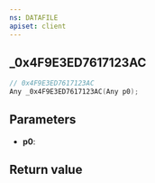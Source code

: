 ```yaml
---
ns: DATAFILE
apiset: client
---
```

## _0x4F9E3ED7617123AC

```c
// 0x4F9E3ED7617123AC
Any _0x4F9E3ED7617123AC(Any p0);
```


## Parameters
* **p0**:

## Return value